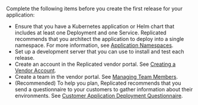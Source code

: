 Complete the following items before you create the first release for your application:

- Ensure that you have a Kubernetes application or Helm chart that includes at least one Deployment and one Service. Replicated recommends that you architect the application to deploy into a single namespace. For more information, see [Application Namespaces](namespaces).
- Set up a development server that you can use to install and test each release.
- Create an account in the Replicated vendor portal. See [Creating a Vendor Account](vendor-portal-creating-account).
- Create a team in the vendor portal. See [Managing Team Members](team-management).
- (Recommended) To help you plan, Replicated recommends that you send a questionnaire to your customers to gather information about their environments. See [Customer Application Deployment Questionnaire](planning-questionnaire).